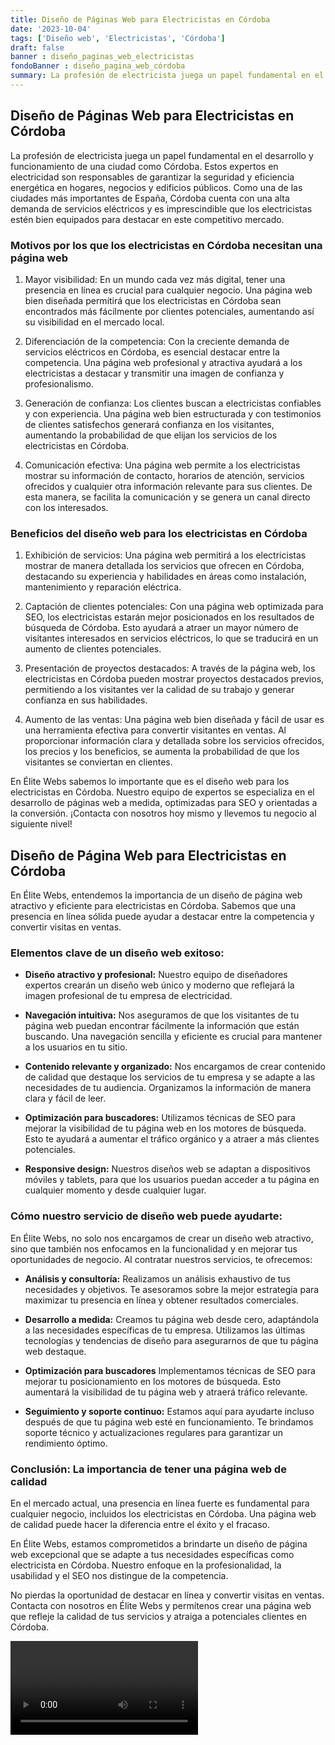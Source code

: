 ```yaml
---
title: Diseño de Páginas Web para Electricistas en Córdoba
date: '2023-10-04'
tags: ['Diseño web', 'Electricistas', 'Córdoba']
draft: false
banner : diseño_paginas_web_electricistas
fondoBanner : diseño_pagina_web_córdoba
summary: La profesión de electricista juega un papel fundamental en el desarrollo y funcionamiento de una ciudad como Córdoba. Estos expertos en electricidad son responsables de garantizar la seguridad y eficiencia energética en hogares, negocios y edificios públicos. Como una de las ciudades más importantes de España, Córdoba cuenta con una alta demanda de servicios eléctricos y es imprescindible que los electricistas estén bien equipados para destacar en este competitivo mercado.
---
```


## Diseño de Páginas Web para Electricistas en Córdoba

La profesión de electricista juega un papel fundamental en el desarrollo y funcionamiento de una ciudad como Córdoba. Estos expertos en electricidad son responsables de garantizar la seguridad y eficiencia energética en hogares, negocios y edificios públicos. Como una de las ciudades más importantes de España, Córdoba cuenta con una alta demanda de servicios eléctricos y es imprescindible que los electricistas estén bien equipados para destacar en este competitivo mercado.

### Motivos por los que los electricistas en Córdoba necesitan una página web

1. Mayor visibilidad: En un mundo cada vez más digital, tener una presencia en línea es crucial para cualquier negocio. Una página web bien diseñada permitirá que los electricistas en Córdoba sean encontrados más fácilmente por clientes potenciales, aumentando así su visibilidad en el mercado local.

2. Diferenciación de la competencia: Con la creciente demanda de servicios eléctricos en Córdoba, es esencial destacar entre la competencia. Una página web profesional y atractiva ayudará a los electricistas a destacar y transmitir una imagen de confianza y profesionalismo.

3. Generación de confianza: Los clientes buscan a electricistas confiables y con experiencia. Una página web bien estructurada y con testimonios de clientes satisfechos generará confianza en los visitantes, aumentando la probabilidad de que elijan los servicios de los electricistas en Córdoba.

4. Comunicación efectiva: Una página web permite a los electricistas mostrar su información de contacto, horarios de atención, servicios ofrecidos y cualquier otra información relevante para sus clientes. De esta manera, se facilita la comunicación y se genera un canal directo con los interesados.

### Beneficios del diseño web para los electricistas en Córdoba

1. Exhibición de servicios: Una página web permitirá a los electricistas mostrar de manera detallada los servicios que ofrecen en Córdoba, destacando su experiencia y habilidades en áreas como instalación, mantenimiento y reparación eléctrica.

2. Captación de clientes potenciales: Con una página web optimizada para SEO, los electricistas estarán mejor posicionados en los resultados de búsqueda de Córdoba. Esto ayudará a atraer un mayor número de visitantes interesados en servicios eléctricos, lo que se traducirá en un aumento de clientes potenciales.

3. Presentación de proyectos destacados: A través de la página web, los electricistas en Córdoba pueden mostrar proyectos destacados previos, permitiendo a los visitantes ver la calidad de su trabajo y generar confianza en sus habilidades.

4. Aumento de las ventas: Una página web bien diseñada y fácil de usar es una herramienta efectiva para convertir visitantes en ventas. Al proporcionar información clara y detallada sobre los servicios ofrecidos, los precios y los beneficios, se aumenta la probabilidad de que los visitantes se conviertan en clientes.

En Élite Webs sabemos lo importante que es el diseño web para los electricistas en Córdoba. Nuestro equipo de expertos se especializa en el desarrollo de páginas web a medida, optimizadas para SEO y orientadas a la conversión. ¡Contacta con nosotros hoy mismo y llevemos tu negocio al siguiente nivel!

<GifSeo />

<Cta />

## Diseño de Página Web para Electricistas en Córdoba

En Élite Webs, entendemos la importancia de un diseño de página web atractivo y eficiente para electricistas en Córdoba. Sabemos que una presencia en línea sólida puede ayudar a destacar entre la competencia y convertir visitas en ventas. 

### Elementos clave de un diseño web exitoso:

- **Diseño atractivo y profesional:** Nuestro equipo de diseñadores expertos crearán un diseño web único y moderno que reflejará la imagen profesional de tu empresa de electricidad.

- **Navegación intuitiva:** Nos aseguramos de que los visitantes de tu página web puedan encontrar fácilmente la información que están buscando. Una navegación sencilla y eficiente es crucial para mantener a los usuarios en tu sitio.

- **Contenido relevante y organizado:** Nos encargamos de crear contenido de calidad que destaque los servicios de tu empresa y se adapte a las necesidades de tu audiencia. Organizamos la información de manera clara y fácil de leer.

- **Optimización para buscadores:** Utilizamos técnicas de SEO para mejorar la visibilidad de tu página web en los motores de búsqueda. Esto te ayudará a aumentar el tráfico orgánico y a atraer a más clientes potenciales.

- **Responsive design:** Nuestros diseños web se adaptan a dispositivos móviles y tablets, para que los usuarios puedan acceder a tu página en cualquier momento y desde cualquier lugar.

### Cómo nuestro servicio de diseño web puede ayudarte:

En Élite Webs, no solo nos encargamos de crear un diseño web atractivo, sino que también nos enfocamos en la funcionalidad y en mejorar tus oportunidades de negocio. Al contratar nuestros servicios, te ofrecemos:

- **Análisis y consultoría:** Realizamos un análisis exhaustivo de tus necesidades y objetivos. Te asesoramos sobre la mejor estrategia para maximizar tu presencia en línea y obtener resultados comerciales.

- **Desarrollo a medida:** Creamos tu página web desde cero, adaptándola a las necesidades específicas de tu empresa. Utilizamos las últimas tecnologías y tendencias de diseño para asegurarnos de que tu página web destaque.

- **Optimización para buscadores** Implementamos técnicas de SEO para mejorar tu posicionamiento en los motores de búsqueda. Esto aumentará la visibilidad de tu página web y atraerá tráfico relevante.

- **Seguimiento y soporte continuo:** Estamos aquí para ayudarte incluso después de que tu página web esté en funcionamiento. Te brindamos soporte técnico y actualizaciones regulares para garantizar un rendimiento óptimo.

### Conclusión: La importancia de tener una página web de calidad

En el mercado actual, una presencia en línea fuerte es fundamental para cualquier negocio, incluidos los electricistas en Córdoba. Una página web de calidad puede hacer la diferencia entre el éxito y el fracaso. 

En Élite Webs, estamos comprometidos a brindarte un diseño de página web excepcional que se adapte a tus necesidades específicas como electricista en Córdoba. Nuestro enfoque en la profesionalidad, la usabilidad y el SEO nos distingue de la competencia.

No pierdas la oportunidad de destacar en línea y convertir visitas en ventas. Contacta con nosotros en Élite Webs y permítenos crear una página web que refleje la calidad de tus servicios y atraiga a potenciales clientes en Córdoba.

<Video />

<CtaBot job='Electricistas' city='Córdoba'/>

<Gmaps query='Córdoba+españa+maps' />